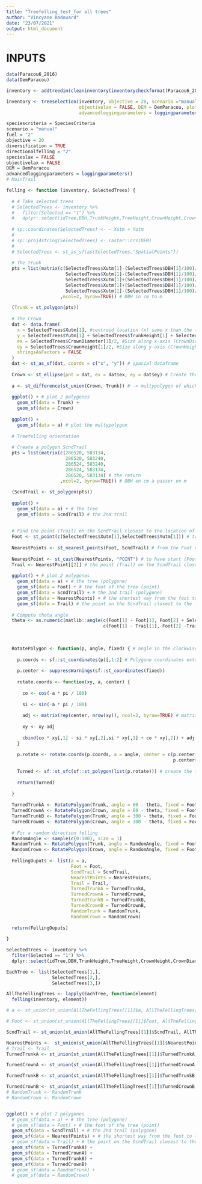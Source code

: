 ```yaml
---
title: "Treefelling_test_for all trees"
author: "Vincyane Badouard"
date: "23/07/2021"
output: html_document
---
```


# INPUTS
```r
data(Paracou6_2016)
data(DemParacou)

inventory <- addtreedim(cleaninventory(inventorycheckformat(Paracou6_2016)))

inventory <- treeselection(inventory, objective = 20, scenario ="manual", fuel = "2", diversification = TRUE, specieslax = FALSE,
                           objectivelax = FALSE, DEM = DemParacou, plotslope = PlotSlope, speciescriteria = SpeciesCriteria,
                           advancedloggingparameters = loggingparameters())$inventory

speciescriteria = SpeciesCriteria
scenario = "manual"
fuel = "2"
objective = 20
diversification = TRUE
directionalfelling = "2"
specieslax = FALSE
objectivelax = FALSE
DEM = DemParacou
advancedloggingparameters = loggingparameters()
# MainTrail

```

```r
felling <- function (inventory, SelectedTrees) {
  
  # # Take selected trees
  # SelectedTrees <- inventory %>% 
  #   filter(Selected == "1") %>%
  #   dplyr::select(idTree,DBH,TrunkHeight,TreeHeight,CrownHeight,CrownDiameter,Selected, Xutm, Yutm)
  
  # sp::coordinates(SelectedTrees) <- ~ Xutm + Yutm
  # 
  # sp::proj4string(SelectedTrees) <- raster::crs(DEM)
  # 
  # SelectedTrees <- st_as_sf(as(SelectedTrees,"SpatialPoints"))
  
  # The Trunk
  pts = list(matrix(c(SelectedTrees$Xutm[1]-(SelectedTrees$DBH[1]/100)/2, SelectedTrees$Yutm[1], 
                      SelectedTrees$Xutm[1]-(SelectedTrees$DBH[1]/100)/2, SelectedTrees$Yutm[1] + SelectedTrees$TrunkHeight[1], 
                      SelectedTrees$Xutm[1]+(SelectedTrees$DBH[1]/100)/2, SelectedTrees$Yutm[1] + SelectedTrees$TrunkHeight[1], 
                      SelectedTrees$Xutm[1]+(SelectedTrees$DBH[1]/100)/2, SelectedTrees$Yutm[1],
                      SelectedTrees$Xutm[1]-(SelectedTrees$DBH[1]/100)/2, SelectedTrees$Yutm[1]) # the return
                    ,ncol=2, byrow=TRUE)) # DBH in cm to m
  
  (Trunk = st_polygon(pts))
  
  # The Crown
  dat <- data.frame(
    x = SelectedTrees$Xutm[1], #centroid location (x) same x than the tree
    y = SelectedTrees$Yutm[1] + SelectedTrees$TrunkHeight[1] + SelectedTrees$CrownHeight[1]/2, #centroid location (y) = trunk height + CrownHeight/2
    ex = SelectedTrees$CrownDiameter[1]/2, #Size along x-axis (CrownDiameter/2)
    ey = SelectedTrees$CrownHeight[1]/2, #Size along y-axis (CrownHeight/2)
    stringsAsFactors = FALSE
  )
  dat <- st_as_sf(dat, coords = c("x", "y")) # spacial dataframe
  
  Crown <- st_ellipse(pnt = dat, ex = dat$ex, ey = dat$ey) # Create the ellipse
  
  a <- st_difference(st_union(Crown, Trunk)) # -> multypolygon of which we keep only the points that do not overlap
  
  ggplot() + # plot 2 polygones
    geom_sf(data = Trunk) +
    geom_sf(data = Crown) 
  
  ggplot() +
    geom_sf(data = a) # plot the multypolygon
  
  # Treefelling orientation
  
  # Create a polygon ScndTrail
  pts = list(matrix(c(286520, 583134,
                      286520, 583240, 
                      286524, 583240, 
                      286524, 583134,
                      286520, 583134) # the return
                    ,ncol=2, byrow=TRUE)) # DBH en cm à passer en m
  
  (ScndTrail <- st_polygon(pts))
  
  ggplot() + 
    geom_sf(data = a) + # the tree
    geom_sf(data = ScndTrail) # the 2nd trail
  
  
  # Find the point (Trail) on the ScndTrail closest to the location of the tree (Foot)
  Foot <- st_point(c(SelectedTrees$Xutm[1],SelectedTrees$Yutm[1])) # tree foot point
  
  NearestPoints <- st_nearest_points(Foot, ScndTrail) # from the Foot of the tree to the ScndTrail (linestring)
  
  NearestPoint <- st_cast(NearestPoints, "POINT") # to have start (Foot) and end (Trail) points
  Trail <- NearestPoint[[2]] # the point (Trail) on the ScndTrail closest to the location of the tree (Foot)
  
  ggplot() + # plot 2 polygones
    geom_sf(data = a) + # the tree (polygone)
    geom_sf(data = Foot) + # the foot of the tree (point)
    geom_sf(data = ScndTrail) + # the 2nd trail (polygone)
    geom_sf(data = NearestPoints) + # the shortest way from the foot to the trail (linestring)
    geom_sf(data = Trail) # the point on the ScndTrail closest to the location of the tree (Foot)
  
  # Compute theta angle
  theta <- as.numeric(matlib::angle(c(Foot[1] - Foot[1], Foot[2] + SelectedTrees$TreeHeight[1]),
                                    c(Foot[1] - Trail[1], Foot[2] -Trail[2]), degree = TRUE))
  
  
  
  RotatePolygon <- function(p, angle, fixed) { # angle in the clockwise direction
    
    p.coords <- sf::st_coordinates(p)[,1:2] # Polygone coordinates extraction
    
    p.center <- suppressWarnings(sf::st_coordinates(fixed))
    
    rotate.coords <- function(xy, a, center) {
      
      co <- cos(-a * pi / 180)
      
      si <- sin(-a * pi / 180)
      
      adj <- matrix(rep(center, nrow(xy)), ncol=2, byrow=TRUE) # matrix with fixed point coordinates
      
      xy <- xy-adj
      
      cbind(co * xy[,1] - si * xy[,2],si * xy[,1] + co * xy[,2]) + adj
    }
    
    p.rotate <- rotate.coords(p.coords, a = angle, center = c(p.center[1], 
                                                              p.center[2]))
    
    Turned <- sf::st_sfc(sf::st_polygon(list(p.rotate))) # create the turned polygon
    
    return(Turned)
    
  }
  
  TurnedTrunkA <- RotatePolygon(Trunk, angle = 60 - theta, fixed = Foot) # turned trunk
  TurnedCrownA <- RotatePolygon(Crown, angle = 60 - theta, fixed = Foot) # turned crown
  TurnedTrunkB <- RotatePolygon(Trunk, angle = 300 - theta, fixed = Foot) # turned trunk (angle in the clockwise direction: 360-60-theta)
  TurnedCrownB <- RotatePolygon(Crown, angle = 300 - theta, fixed = Foot) # turned crown (angle in the clockwise direction)
  
  # For a random direction felling
  RandomAngle <- sample(c(0:180), size = 1)
  RandomTrunk <- RotatePolygon(Trunk, angle = RandomAngle, fixed = Foot) # turned trunk
  RandomCrown <- RotatePolygon(Crown, angle = RandomAngle, fixed = Foot) # turned crown
  
  FellingOuputs <- list(a = a,
                        Foot = Foot,
                        ScndTrail = ScndTrail,
                        NearestPoints = NearestPoints,
                        Trail = Trail,
                        TurnedTrunkA = TurnedTrunkA,
                        TurnedCrownA = TurnedCrownA,
                        TurnedTrunkB = TurnedTrunkB,
                        TurnedCrownB = TurnedCrownB,
                        RandomTrunk = RandomTrunk,
                        RandomCrown = RandomCrown)
  
  return(FellingOuputs)
  
}

```


```r
SelectedTrees <- inventory %>% 
  filter(Selected == "1") %>%
  dplyr::select(idTree,DBH,TrunkHeight,TreeHeight,CrownHeight,CrownDiameter,Selected, Xutm, Yutm)

EachTree <- list(SelectedTrees[1,],
                 SelectedTrees[2,],
                 SelectedTrees[3,])

AllTheFellingTrees <- lapply(EachTree, function(element)
  felling(inventory, element))

# a <- st_union(st_union(AllTheFellingTrees[[1]]$a, AllTheFellingTrees[[2]]$a), AllTheFellingTrees[[3]]$a)

# Foot <- st_union(st_union(AllTheFellingTrees[[1]]$Foot, AllTheFellingTrees[[2]]$Foot), AllTheFellingTrees[[3]]$Foot)

ScndTrail <- st_union(st_union(AllTheFellingTrees[[1]]$ScndTrail, AllTheFellingTrees[[2]]$ScndTrail), AllTheFellingTrees[[3]]$ScndTrail)

NearestPoints <-  st_union(st_union(AllTheFellingTrees[[1]]$NearestPoints, AllTheFellingTrees[[2]]$NearestPoints), AllTheFellingTrees[[3]]$NearestPoints)
# Trail <- Trail
TurnedTrunkA <- st_union(st_union(AllTheFellingTrees[[1]]$TurnedTrunkA, AllTheFellingTrees[[2]]$TurnedTrunkA), AllTheFellingTrees[[3]]$TurnedTrunkA)

TurnedCrownA <- st_union(st_union(AllTheFellingTrees[[1]]$TurnedCrownA, AllTheFellingTrees[[2]]$TurnedCrownA), AllTheFellingTrees[[3]]$TurnedCrownA)

TurnedTrunkB <- st_union(st_union(AllTheFellingTrees[[1]]$TurnedTrunkB, AllTheFellingTrees[[2]]$TurnedTrunkB), AllTheFellingTrees[[3]]$TurnedTrunkB)

TurnedCrownB <- st_union(st_union(AllTheFellingTrees[[1]]$TurnedCrownB, AllTheFellingTrees[[2]]$TurnedCrownB), AllTheFellingTrees[[3]]$TurnedCrownB)
# RandomTrunk <- RandomTrunk
# RandomCrown <- RandomCrown


ggplot() + # plot 2 polygones
  # geom_sf(data = a) + # the tree (polygone)
  # geom_sf(data = Foot) + # the foot of the tree (point)
  geom_sf(data = ScndTrail) + # the 2nd trail (polygone)
  geom_sf(data = NearestPoints) + # the shortest way from the foot to the trail
  # geom_sf(data = Trail) + # the point on the ScndTrail closest to the location of the tree (Foot)
  geom_sf(data = TurnedTrunkA) +
  geom_sf(data = TurnedCrownA) +
  geom_sf(data = TurnedTrunkB) +
  geom_sf(data = TurnedCrownB)
  # geom_sf(data = RandomTrunk) +
  # geom_sf(data = RandomCrown)

```

